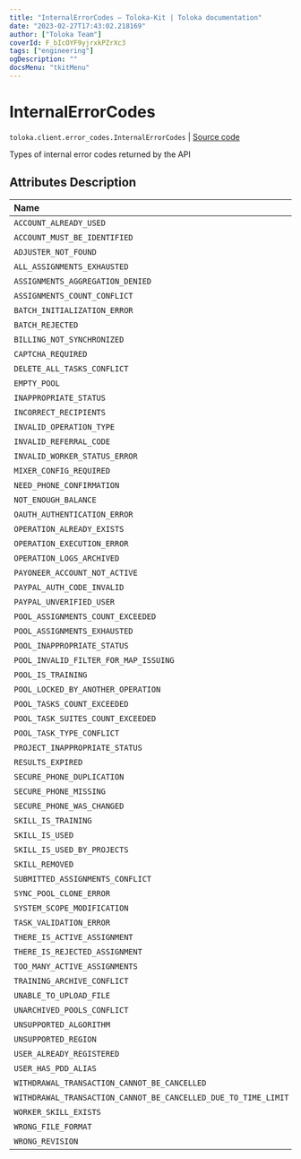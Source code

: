 ```yaml
---
title: "InternalErrorCodes — Toloka-Kit | Toloka documentation"
date: "2023-02-27T17:43:02.218169"
author: ["Toloka Team"]
coverId: F_bIcOYF9yjrxkPZrXc3
tags: ["engineering"]
ogDescription: ""
docsMenu: "tkitMenu"
---
```


# InternalErrorCodes
`toloka.client.error_codes.InternalErrorCodes` | [Source code](https://github.com/Toloka/toloka-kit/blob/v1.1.4/src/client/error_codes.py#L23)

Types of internal error codes returned by the API

## Attributes Description

| Name | Value | Description |
| :------| :-----------| :----------| 
`ACCOUNT_ALREADY_USED`|'ACCOUNT_ALREADY_USED'|
`ACCOUNT_MUST_BE_IDENTIFIED`|'ACCOUNT_MUST_BE_IDENTIFIED'|
`ADJUSTER_NOT_FOUND`|'ADJUSTER_NOT_FOUND'|
`ALL_ASSIGNMENTS_EXHAUSTED`|'ALL_ASSIGNMENTS_EXHAUSTED'|
`ASSIGNMENTS_AGGREGATION_DENIED`|'ASSIGNMENTS_AGGREGATION_DENIED'|
`ASSIGNMENTS_COUNT_CONFLICT`|'ASSIGNMENTS_COUNT_CONFLICT'|
`BATCH_INITIALIZATION_ERROR`|'BATCH_INITIALIZATION_ERROR'|
`BATCH_REJECTED`|'BATCH_REJECTED'|
`BILLING_NOT_SYNCHRONIZED`|'BILLING_NOT_SYNCHRONIZED'|
`CAPTCHA_REQUIRED`|'CAPTCHA_REQUIRED'|
`DELETE_ALL_TASKS_CONFLICT`|'DELETE_ALL_TASKS_CONFLICT'|
`EMPTY_POOL`|'EMPTY_POOL'|
`INAPPROPRIATE_STATUS`|'INAPPROPRIATE_STATUS'|
`INCORRECT_RECIPIENTS`|'INCORRECT_RECIPIENTS'|
`INVALID_OPERATION_TYPE`|'INVALID_OPERATION_TYPE'|
`INVALID_REFERRAL_CODE`|'INVALID_REFERRAL_CODE'|
`INVALID_WORKER_STATUS_ERROR`|'INVALID_WORKER_STATUS_ERROR'|
`MIXER_CONFIG_REQUIRED`|'MIXER_CONFIG_REQUIRED'|
`NEED_PHONE_CONFIRMATION`|'NEED_PHONE_CONFIRMATION'|
`NOT_ENOUGH_BALANCE`|'NOT_ENOUGH_BALANCE'|
`OAUTH_AUTHENTICATION_ERROR`|'OAUTH_AUTHENTICATION_ERROR'|
`OPERATION_ALREADY_EXISTS`|'OPERATION_ALREADY_EXISTS'|
`OPERATION_EXECUTION_ERROR`|'OPERATION_EXECUTION_ERROR'|
`OPERATION_LOGS_ARCHIVED`|'OPERATION_LOGS_ARCHIVED'|
`PAYONEER_ACCOUNT_NOT_ACTIVE`|'PAYONEER_ACCOUNT_NOT_ACTIVE'|
`PAYPAL_AUTH_CODE_INVALID`|'PAYPAL_AUTH_CODE_INVALID'|
`PAYPAL_UNVERIFIED_USER`|'PAYPAL_UNVERIFIED_USER'|
`POOL_ASSIGNMENTS_COUNT_EXCEEDED`|'POOL_ASSIGNMENTS_COUNT_EXCEEDED'|
`POOL_ASSIGNMENTS_EXHAUSTED`|'POOL_ASSIGNMENTS_EXHAUSTED'|
`POOL_INAPPROPRIATE_STATUS`|'POOL_INAPPROPRIATE_STATUS'|
`POOL_INVALID_FILTER_FOR_MAP_ISSUING`|'POOL_INVALID_FILTER_FOR_MAP_ISSUING'|
`POOL_IS_TRAINING`|'POOL_IS_TRAINING'|
`POOL_LOCKED_BY_ANOTHER_OPERATION`|'POOL_LOCKED_BY_ANOTHER_OPERATION'|
`POOL_TASKS_COUNT_EXCEEDED`|'POOL_TASKS_COUNT_EXCEEDED'|
`POOL_TASK_SUITES_COUNT_EXCEEDED`|'POOL_TASK_SUITES_COUNT_EXCEEDED'|
`POOL_TASK_TYPE_CONFLICT`|'POOL_TASK_TYPE_CONFLICT'|
`PROJECT_INAPPROPRIATE_STATUS`|'PROJECT_INAPPROPRIATE_STATUS'|
`RESULTS_EXPIRED`|'RESULTS_EXPIRED'|
`SECURE_PHONE_DUPLICATION`|'SECURE_PHONE_DUPLICATION'|
`SECURE_PHONE_MISSING`|'SECURE_PHONE_MISSING'|
`SECURE_PHONE_WAS_CHANGED`|'SECURE_PHONE_WAS_CHANGED'|
`SKILL_IS_TRAINING`|'SKILL_IS_TRAINING'|
`SKILL_IS_USED`|'SKILL_IS_USED'|
`SKILL_IS_USED_BY_PROJECTS`|'SKILL_IS_USED_BY_PROJECTS'|
`SKILL_REMOVED`|'SKILL_REMOVED'|
`SUBMITTED_ASSIGNMENTS_CONFLICT`|'SUBMITTED_ASSIGNMENTS_CONFLICT'|
`SYNC_POOL_CLONE_ERROR`|'SYNC_POOL_CLONE_ERROR'|
`SYSTEM_SCOPE_MODIFICATION`|'SYSTEM_SCOPE_MODIFICATION'|
`TASK_VALIDATION_ERROR`|'TASK_VALIDATION_ERROR'|
`THERE_IS_ACTIVE_ASSIGNMENT`|'THERE_IS_ACTIVE_ASSIGNMENT'|
`THERE_IS_REJECTED_ASSIGNMENT`|'THERE_IS_REJECTED_ASSIGNMENT'|
`TOO_MANY_ACTIVE_ASSIGNMENTS`|'TOO_MANY_ACTIVE_ASSIGNMENTS'|
`TRAINING_ARCHIVE_CONFLICT`|'TRAINING_ARCHIVE_CONFLICT'|
`UNABLE_TO_UPLOAD_FILE`|'UNABLE_TO_UPLOAD_FILE'|
`UNARCHIVED_POOLS_CONFLICT`|'UNARCHIVED_POOLS_CONFLICT'|
`UNSUPPORTED_ALGORITHM`|'UNSUPPORTED_ALGORITHM'|
`UNSUPPORTED_REGION`|'UNSUPPORTED_REGION'|
`USER_ALREADY_REGISTERED`|'USER_ALREADY_REGISTERED'|
`USER_HAS_PDD_ALIAS`|'USER_HAS_PDD_ALIAS'|
`WITHDRAWAL_TRANSACTION_CANNOT_BE_CANCELLED`|'WITHDRAWAL_TRANSACTION_CANNOT_BE_CANCELLED'|
`WITHDRAWAL_TRANSACTION_CANNOT_BE_CANCELLED_DUE_TO_TIME_LIMIT`|'WITHDRAWAL_TRANSACTION_CANNOT_BE_CANCELLED_DUE_TO_TIME_LIMIT'|
`WORKER_SKILL_EXISTS`|'WORKER_SKILL_EXISTS'|
`WRONG_FILE_FORMAT`|'WRONG_FILE_FORMAT'|
`WRONG_REVISION`|'WRONG_REVISION'|